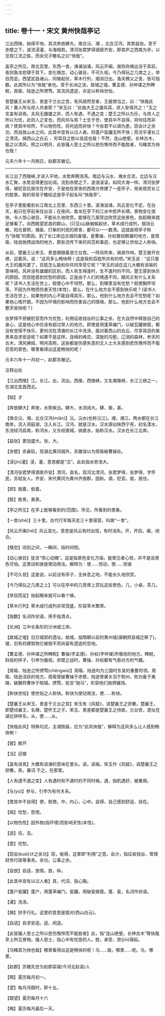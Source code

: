 ```yaml
---
---
---
```

title: 卷十一・宋文 黄州快哉亭记
---

江出西陵，始得平地，其流奔放肆大。南合沅、湘 ，北合汉沔，其势益张。至于赤壁之下，波流浸灌，与海相若。清河张君梦得谪居齐安，即其庐之西南为亭，以览观江流之胜，而余兄子瞻名之曰“快哉”。

盖亭之所见，南北百里，东西一舍。涛澜汹涌，风云开阖。昼则舟楫出没于其前，夜则鱼龙悲啸于其下。变化倏忽，动心骇目，不可久视。今乃得玩之几席之上，举目而足。西望武昌诸山，冈陵起伏，草木行列，烟消日出。渔夫樵父之舍，皆可指数。此其所以为“快哉”者也。至于长洲之滨，故城之墟。曹孟德、孙仲谋之所睥睨，周瑜、陆逊之所骋骛。其流风遗迹，亦足以称快世俗。

昔楚襄王从宋玉、景差于兰台之宫，有风飒然至者，王披襟当之，曰：“快哉此风！寡人所与庶人共者耶？”宋玉曰：“此独大王之雄风耳，庶人安得共之！”玉之言盖有讽焉。夫风无雌雄之异，而人有遇，不遇之变；楚王之所以为乐，与庶人之所以为忧，此则人之变也，而风何与焉？士生于世，使其中不自得，将何往而非病？使其中坦然，不以物伤性，将何适而非快？今张君不以谪为患，窃会计之余功，而自放山水之间，此其中宜有以过人者。将蓬户瓮牖无所不快；而况乎濯长江之清流，揖西山之白云 ，穷耳目之胜以自适也哉！不然，连山绝壑，长林古木，振之以清风，照之以明月，此皆骚人思士之所以悲伤憔悴而不能胜者，乌睹其为快也哉！

元丰六年十一月朔日，赵郡苏辙记。

----------------

长江出了西陵峡,才进入平地，水势奔腾浩荡。南边与沅水、湘水合流，北边与汉水汇聚，水势显得更加壮阔。流到赤壁之下，波浪滚滚，如同大海一样。清河张梦得，被贬官后居住在齐安，于是他在房舍的西南方修建了一座亭子，用来观赏长江的胜景。我的哥哥子瞻给这座亭子起名叫“快哉亭”。

在亭子里能看到长江南北上百里、东西三十里。波涛汹涌，风云变化不定。在白天，船只在亭前来往出没；在夜间，鱼龙在亭下的江水中悲声长啸。景物变化很快，令人惊心骇目，不能长久地欣赏。能够在几案旁边欣赏这些景色，抬起眼来就足够看了。向西眺望武昌的群山，(只见)山脉蜿蜒起伏，草木成行成列，烟消云散，阳光普照，捕鱼、打柴的村民的房舍，都可以一一数清。这就是把亭子称为“快哉”的原因。到了长江岸边古城的废墟，是曹操、孙权傲视群雄的地方，是周瑜、陆逊驰骋战场的地方，那些流传下来的风范和事迹，也足够让世俗之人称快。

从前，楚襄王让宋玉、景差跟随着游兰台宫。一阵风吹来，飒飒作响，楚王敞开衣襟，迎着风，说：“这风多么畅快啊！这是我和百姓所共有的吧。”宋玉说：“这只是大王的雄风罢了，百姓怎么能和你共同享受它呢？”宋玉的话在这儿大概有讽喻的意味吧。风并没有雄雌的区别，而人有生得逢时，生不逢时的不同。楚王感到快乐的原因，而百姓感到忧愁的原因，正是由于人们的境遇不同，跟风又有什么关系呢？读书人生活在世上，假使心中不坦然，那么，到哪里没有忧愁？假使胸怀坦荡，不因为外物而伤害天性(本性)，那么，在什么地方会不感到快乐呢？(读书人生活在世上，如果他的内心不能自得其乐，那么，他到什么地方去会不忧愁呢？如果他心情开朗，不因为环境的影响而伤害自己的情绪，那么，他到什么地方去会不整天愉快呢？)

张梦得不把被贬官而作为忧愁，利用征收钱谷的公事之余，在大自然中释放自己的身心，这是他心中应该有超过常人的地方。即使是用蓬草编门，以破瓦罐做窗，都没有觉得不快乐，更何况在清澈的长江中洗涤，面对着西山的白云，尽享耳目的美景来自求安适呢？如果不是这样，连绵的峰峦，深陡的沟壑，辽阔的森林，参天的古木，清风拂摇，明月高照，这些都是伤感失意的文人士大夫感到悲伤憔悴而不能忍受的景色，哪里看得出这是畅快的呢！

元丰六年十一月初一，赵郡苏辙记。

注释出处

【江出西陵】江，长江。出，流出。西陵，西陵峡，又名夷陵峡，长江三峡之一，在湖北宜昌西北。

【始】才

【奔放肆大】奔放，水势疾迅。肆大，水流阔大。肆，极，甚。

【南合沅、湘，北合汉沔(miǎn)】沅，沅水(也称沅江)。湘，湘江。两水都在长江南岸，流入洞庭湖，注入长江。汉沔，就是汉水。汉水源出陕西宁羌，初名漾水，东流经沔县南，称沔水，又东经褒城，纳褒水，始称汉水。汉水在长江北岸。

【益张】更加盛大。张，大。

【赤壁】赤鼻矶，现湖北黄冈城外，苏辙误以为周瑜破曹操处。

【浸(jìn)灌】浸，灌，意思都是“注”。此处指水势浩大。

【清河张君梦得谪居齐安】清河，县名，现河北清河。张君梦得，张梦得，字怀民，苏轼友人。齐安，宋代黄冈为黄州齐按郡，因称。谪，贬官。居，居住。

【即】就着，依着。

【胜】胜景，美景。

【亭之所见】在亭上能够看到的(范围)。所见，所看到的景象。

【一舍(shè)】三十里。古代行军每天走三十里宿营，叫做“一舍”。

【风云开阖(hé)】风云变化。意思是风云有时出现，有时消失。开，开启。阖，闭合。

【倏忽】顷刻之间，一瞬间，指时间短。

【动心骇目】犹言“惊心动魄”。这是指景色变化万端，能使见者心惊，并不是说景色可怕。这里动和骇是使动用法。解释为：使……惊动，使……惊骇

【不可久视】这是说，以前没有亭子，无休息之地，不能长久地欣赏。

【今乃得玩之几席之上】可以在亭中的几旁席上赏玩这些景色。几，小桌，茶几。

【举目而足】抬起眼来就可以看个够。

【草木行列】草木成行成列非常茂盛，形容草木繁荣。

【指数】名词作状语，用手指清点。

【长洲】江中长条形的沙洲或江岸。

【故城之墟】旧日城郭的遗址。故城，指隋朝以前的黄州城(唐朝把县城迁移了)。墟，旧有的建筑物已被毁平而尚留有遗迹的空地。

【曹孟德、孙仲谋之所睥睨】曹操(字孟德)、孙权(字仲谋)所傲视的地方。睥睨，斜视的样子，引申为傲视。赤壁之战时，曹操、孙权都有气吞对方的气概。

【周瑜、陆逊之所骋骛(chěngwù)】周瑜、陆逊均为三国时东吴的重要将领。周瑜、陆逊活跃的地方。周瑜曾破曹操于赤壁，陆逊曾袭关羽于荆州，败刘备于夷陵，破魏将曹休于皖城。骋骛，犹言“驰马”，形容他们驰骋疆场。

【称快世俗】使世俗之人称快。称快为使动用法，使……称快。

【楚襄王从宋玉、景差于兰台之宫】宋玉有《风赋》，讽楚襄王之骄奢。楚襄王，即楚顷襄王，名横，楚怀王之子。宋玉、景差都是楚襄王之侍臣。兰台宫，遗址在湖北钟祥东。从，使……从。

【快哉此风】特殊句式，主谓倒装，应为“此风快哉”，解释为这风多么让人感到畅快啊！

【披】敞开

【当】迎接

【盖有讽焉】大概有讽谏的意味在里头。讽，讽喻。宋玉作《风赋》，讽楚襄王之骄奢。焉，兼词 于之，在那里。

【人有遇不遇之变】人有遇时和不遇时的不同时候。遇，指机遇好，被重用。

【与(yù)】参与，引申为有何关系。

【使其中不自得】使，假使。中，内心，心中。自得，自己感到舒适、自在。

【病】忧愁，怨恨。

【以物伤性】因外物(指环境)而影响天性(本性)。

【适】往，去。

【患】忧愁。

【窃会(kuài)计之余功】窃，偷得，这里即“利用”之意。会计，指征收钱谷、管理财务行政等事务。余功，公事之余。

【自放】自适，放情。放，纵。

【此其中宜有以过人者】其，代词，指心胸。

【蓬户瓮牖】蓬户，用蓬草编门。瓮牖，用破瓮做窗。蓬、瓮，名词作状语。

【濯】洗涤。

【揖】拱手行礼。这里的意思是面对(西山白云)。

【自适】自求安适。适，闲适。

【此皆骚人思士之所以悲伤憔悴而不能胜者】此，指“连山绝壑，长林古木”等快哉亭上所见景物。骚人思士，指心中有忧思的人。胜，承受，禁(jīn)得起。

【乌睹其为快也哉】哪里看得出这是畅快的呢！乌……哉，哪里……呢。乌，哪里。

【赵郡】苏辙先世为赵郡栾城(今河北赵县)人

【朔】夏历每月初一。

【望】每月月圆时，即十五。

【既望】夏历每月十六

【晦】夏历每月最后一天。

